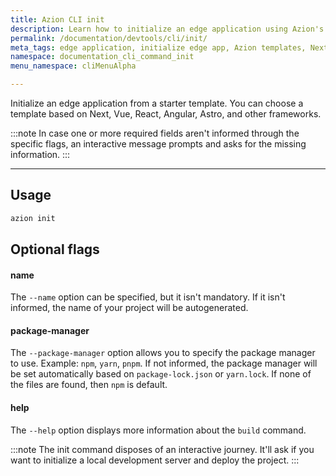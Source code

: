 ```yaml
---
title: Azion CLI init
description: Learn how to initialize an edge application using Azion's diverse templates, supporting frameworks like Next.js, Vue, React, and Angular.
permalink: /documentation/devtools/cli/init/
meta_tags: edge application, initialize edge app, Azion templates, Next.js, Vue.js, React, Angular, Astro, CLI, edge computing
namespace: documentation_cli_command_init
menu_namespace: cliMenuAlpha

---
```


Initialize an edge application from a starter template. You can choose a template based on Next, Vue, React, Angular, Astro, and other frameworks.

:::note 
In case one or more required fields aren't informed through the specific flags, an interactive message prompts and asks for the missing information.
:::

---

## Usage

```sh
azion init
```

## Optional flags

#### name

The `--name` option can be specified, but it isn't mandatory. If it isn't informed, the name of your project will be autogenerated.

#### package-manager

The `--package-manager` option allows you to specify the package manager to use. Example: `npm`, `yarn`, `pnpm`. If not informed, the package manager will be set automatically based on `package-lock.json` or `yarn.lock`. If none of the files are found, then `npm` is default.

#### help

The `--help` option displays more information about the `build` command.

:::note 
The init command disposes of an interactive journey. It'll ask if you want to initialize a local development server and deploy the project.
:::
